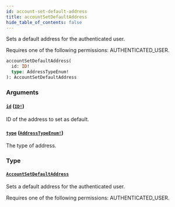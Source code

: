 ```yaml
---
id: account-set-default-address
title: accountSetDefaultAddress
hide_table_of_contents: false
---
```


Sets a default address for the authenticated user.

Requires one of the following permissions: AUTHENTICATED_USER.

```graphql
accountSetDefaultAddress(
  id: ID!
  type: AddressTypeEnum!
): AccountSetDefaultAddress
```

### Arguments

#### [`id`](#) ([`ID!`](../../../developer/api-reference/scalars/id))

ID of the address to set as default.

#### [`type`](#) ([`AddressTypeEnum!`](../../../developer/api-reference/enums/address-type-enum))

The type of address.

### Type

#### [`AccountSetDefaultAddress`](../../../developer/api-reference/objects/account-set-default-address)

Sets a default address for the authenticated user.

Requires one of the following permissions: AUTHENTICATED_USER.
